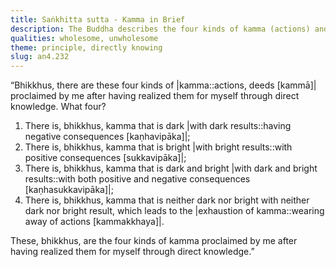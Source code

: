 ```yaml
---
title: Saṅkhitta sutta - Kamma in Brief
description: The Buddha describes the four kinds of kamma (actions) and their results in brief.
qualities: wholesome, unwholesome
theme: principle, directly knowing
slug: an4.232
---
```


“Bhikkhus, there are these four kinds of |kamma::actions, deeds [kammā]| proclaimed by me after having realized them for myself through direct knowledge. What four?

1) There is, bhikkhus, kamma that is dark |with dark results::having negative consequences [kaṇhavipāka]|;
2) There is, bhikkhus, kamma that is bright |with bright results::with positive consequences [sukkavipāka]|;
3) There is, bhikkhus, kamma that is dark and bright |with dark and bright results::with both positive and negative consequences [kaṇhasukkavipāka]|;
4) There is, bhikkhus, kamma that is neither dark nor bright with neither dark nor bright result, which leads to the |exhaustion of kamma::wearing away of actions [kammakkhaya]|.

These, bhikkhus, are the four kinds of kamma proclaimed by me after having realized them for myself through direct knowledge.”